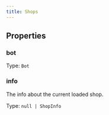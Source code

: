 ```yaml
---
title: Shops
---
```



## Properties
### bot




Type: `Bot`


### info <Badge text="Getter" size="small" />	


The info about the current loaded shop.


Type: `null | ShopInfo`

